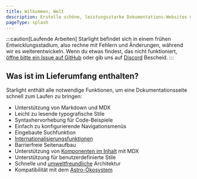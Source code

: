 ```yaml
---
title: Wilkommen, Welt
description: Erstelle schöne, leistungsstarke Dokumentations-Websites mit Starlight und Astro.
pageType: splash
---
```


:::caution[Laufende Arbeiten]
Starlight befindet sich in einem frühen Entwicklungsstadium, also rechne mit Fehlern und Änderungen, während wir es weiterentwickeln.
Wenn du etwas findest, das nicht funktioniert, [öffne bitte ein Issue auf GitHub](https://github.com/withastro/starlight/issues/new/choose) oder gib uns auf [Discord](https://astro.build/chat) Bescheid.
:::

## Was ist im Lieferumfang enthalten?

Starlight enthält alle notwendige Funktionen, um eine Dokumentationsseite schnell zum Laufen zu bringen:

- Unterstützung von Markdown und MDX
- Leicht zu lesende typografische Stile
- Syntaxhervorhebung für Code-Beispiele
- Einfach zu konfigurierende Navigationsmenüs
- Eingebaute Suchfunktion
- [Internationalisierungsfunktionen](/de/guides/i18n)
- Barrierfreie Seitenaufbau
- Unterstützung von [Komponenten im Inhalt](/de/guides/components) mit MDX
- Unterstützung für benutzerdefinierte Stile
- Schnelle und [umweltfreundliche](/de/environmental-impact) Architektur
- Kompatibilität mit dem [Astro-Ökosystem](https://astro.build/integrations)
